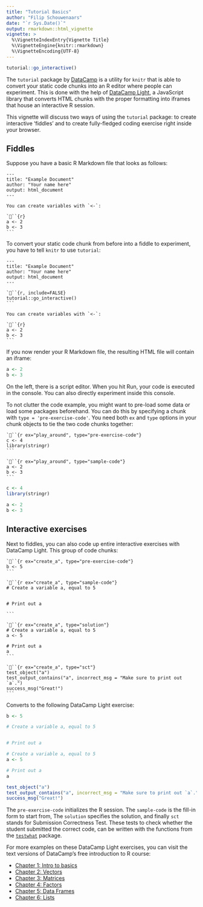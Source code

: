 ```yaml
---
title: "Tutorial Basics"
author: "Filip Schouwenaars"
date: "`r Sys.Date()`"
output: rmarkdown::html_vignette
vignette: >
  %\VignetteIndexEntry{Vignette Title}
  %\VignetteEngine{knitr::rmarkdown}
  %\VignetteEncoding{UTF-8}
---
```


```r
tutorial::go_interactive()
```

The `tutorial` package by [DataCamp](https://www.datacamp.com) is a utility for `knitr` that is able to convert your static code chunks into an R editor where people can experiment. This is done with the help of [DataCamp Light](https://www.github.com/datacamp/datacamp-light), a JavaScript library that converts HTML chunks with the proper formatting into iframes that house an interactive R session.

This vignette will discuss two ways of using the `tutorial` package: to create interactive 'fiddles' and to create fully-fledged coding exercise right inside your browser.

## Fiddles

Suppose you have a basic R Markdown file that looks as follows:

    ---
    title: "Example Document"
    author: "Your name here"
    output: html_document
    ---

    You can create variables with `<-`:
    
    ```{r}
    a <- 2
    b <- 3
    ```

To convert your static code chunk from before into a fiddle to experiment, you have to tell `knitr` to use `tutorial`:

    ---
    title: "Example Document"
    author: "Your name here"
    output: html_document
    ---

    ```{r, include=FALSE}
    tutorial::go_interactive()
    ```
    
    You can create variables with `<-`:

    ```{r}
    a <- 2
    b <- 3
    ```
    
If you now render your R Markdown file, the resulting HTML file will contain an iframe:

```r
a <- 2
b <- 3
```

On the left, there is a script editor. When you hit Run, your code is executed in the console. You can also directly experiment inside this console.

To not clutter the code example, you might want to pre-load some data or load some packages beforehand. You can do this by specifying a chunk with `type = 'pre-exercise-code'`. You need both `ex` and `type` options in your chunk objects to tie the two code chunks together:

    ```{r ex="play_around", type="pre-exercise-code"}
    c <- 4
    library(stringr)
    ```
    
    ```{r ex="play_around", type="sample-code"}
    a <- 2
    b <- 3
    ```

```r
c <- 4
library(stringr)
```

```r
a <- 2
b <- 3
```


## Interactive exercises

Next to fiddles, you can also code up entire interactive exercises with DataCamp Light. This group of code chunks:

    ```{r ex="create_a", type="pre-exercise-code"}
    b <- 5
    ```
    
    ```{r ex="create_a", type="sample-code"}
    # Create a variable a, equal to 5
    
    
    # Print out a
    
    ```
    
    ```{r ex="create_a", type="solution"}
    # Create a variable a, equal to 5
    a <- 5
    
    # Print out a
    a
    ```
    
    ```{r ex="create_a", type="sct"}
    test_object("a")
    test_output_contains("a", incorrect_msg = "Make sure to print out `a`.")
    success_msg("Great!")
    ```
   
Converts to the following DataCamp Light exercise:

```r
b <- 5
```

```r
# Create a variable a, equal to 5


# Print out a

```

```r
# Create a variable a, equal to 5
a <- 5

# Print out a
a
```

```r
test_object("a")
test_output_contains("a", incorrect_msg = "Make sure to print out `a`.")
success_msg("Great!")
```

The `pre-exercise-code` initializes the R session. The `sample-code` is the fill-in form to start from, The `solution` specifies the solution, and finally `sct` stands for Submission Correctness Test. These tests to check whether the student submitted the correct code, can be written with the functions from the [`testwhat`](https://www.github.com/datacamp/testwhat) package.

For more examples on these DataCamp Light exercises, you can visit the text versions of DataCamp's free introduction to R course:

- [Chapter 1: Intro to basics](https://www.datacamp.com/courses/free-introduction-to-r/chapter-1-intro-to-basics-1-r)
- [Chapter 2: Vectors](https://www.datacamp.com/courses/free-introduction-to-r/chapter-2-vectors-2-r)
- [Chapter 3: Matrices](https://www.datacamp.com/courses/free-introduction-to-r/chapter-3-matrices-3-r)
- [Chapter 4: Factors](https://www.datacamp.com/courses/free-introduction-to-r/chapter-4-factors-4-r)
- [Chapter 5: Data Frames](https://www.datacamp.com/courses/free-introduction-to-r/chapter-5-data-frames-r)
- [Chapter 6: Lists](https://www.datacamp.com/courses/free-introduction-to-r/chapter-6-lists-r)

